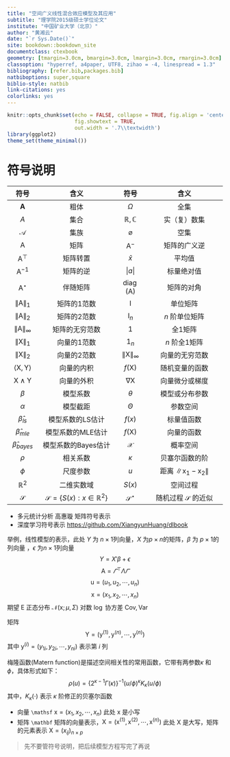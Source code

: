 ```yaml
--- 
title: "空间广义线性混合效应模型及其应用"
subtitle: "理学院2015级硕士学位论文"
institute: "中国矿业大学（北京）"
author: "黄湘云"
date: "`r Sys.Date()`"
site: bookdown::bookdown_site
documentclass: ctexbook
geometry: [tmargin=3.0cm, bmargin=3.0cm, lmargin=3.0cm, rmargin=3.0cm]
classoption: "hyperref, a4paper, UTF8, zihao = -4, linespread = 1.3"
bibliography: [refer.bib,packages.bib]
natbiboptions: super,square
biblio-style: natbib
link-citations: yes
colorlinks: yes
---
```


```r
knitr::opts_chunk$set(echo = FALSE, collapse = TRUE, fig.align = 'center',
                      fig.showtext = TRUE,
                      out.width = '.7\\textwidth')
library(ggplot2)
theme_set(theme_minimal())
```

\mainmatter

# 符号说明 {-}

符号   | 含义             | 符号  | 含义
 :---: |   :----------:   | :---: |  :----------: 
$\mathbf{A}$               | 粗体            | $\Omega$                   | 全集
$\mathit{A}$               | 集合            | $\mathbb{R,C}$             | 实（复）数集
$\mathcal{A}$              | 集族            | $\varnothing$               | 空集
$\mathsf{A}$               | 矩阵            | $\mathsf{A}^{-}$            | 矩阵的广义逆
$\mathsf{A}^\top$          | 矩阵转置        | $\bar{x}$                   | 平均值
$\mathsf{A}^\mathrm{-1}$   | 矩阵的逆        | $\vert a \vert$             | 标量绝对值
$\mathsf{A}^{\star}$       | 伴随矩阵        | $\mathop{\mathrm{diag}}(\mathsf{A})$ | 矩阵的对角
$\lVert \mathsf{A} \rVert_{1}$       | 矩阵的1范数     | $\mathsf{I}$                | 单位矩阵
$\lVert \mathsf{A} \rVert_{2}$       | 矩阵的2范数     | $\mathsf{I}_{n}$            | $n$ 阶单位矩阵
$\lVert \mathsf{A} \rVert_{\infty}$  | 矩阵的无穷范数  | $\mathsf{1}$                | 全1矩阵
$\lVert \mathsf{X} \rVert_{1}$       | 向量的1范数     | $\mathsf{1}_{n}$            | $n$ 阶全1矩阵
$\lVert \mathsf{X} \rVert_{2}$       | 向量的2范数     | $\lVert \mathsf{X} \rVert_{\infty}$  | 向量的无穷范数
$\langle\mathsf{X},\mathsf{Y}\rangle$ | 向量的内积    | $f(\mathsf{X})$        | 随机变量的函数
$\mathsf{X} \wedge \mathsf{Y}$       | 向量的外积     | $\nabla{\mathsf{X}}$   | 向量微分或梯度
$\beta$                              | 模型系数             | $\theta$               | 模型或分布参数
$\alpha$                             | 模型截距             | $\Theta$               | 参数空间
$\hat{\beta}_{ls}$                   | 模型系数的LS估计     | $f(x)$                 | 标量值函数
$\hat{\beta}_{mle}$                  | 模型系数的MLE估计    | $f(\mathsf{X})$        | 向量的函数
$\hat{\beta}_{bayes}$                | 模型系数的Bayes估计  | $\mathcal{X}$          | 概率空间
$\rho$                              | 相关系数            | $\kappa$      | 贝塞尔函数的阶
$\phi$                              | 尺度参数            | $u$           | 距离 $\lVert \mathsf{x}_1 -\mathsf{x}_2 \rVert$
$\mathbb{R}^2$                      | 二维实数域        | $S(x)$        | 空间过程
$\mathcal{S}$      | $\mathcal{S} = \{S(x):x \in \mathbb{R}^2\}$ | $\mathcal{S}^{\star}$  | 随机过程 $\mathcal{S}$ 的近似

- 多元统计分析 高惠璇 矩阵符号表示
- 深度学习符号表示 <https://github.com/XiangyunHuang/dlbook>

举例，线性模型的表示，此处 $Y$ 为 $n\times 1$列向量，$X$ 为$p\times n$的矩阵，$\beta$ 为 $p\times 1$的列向量 ，$\epsilon$ 为$n\times1$列向量
$$Y = X'\beta + \epsilon$$
$$\mathsf{A} = \varGamma^\top\Lambda\varGamma$$
$$\mathsf{u} = (u_1,u_2,\cdots,u_n)$$
$$\mathsf{x} = (x_1,x_2,\cdots,x_n)$$
期望 $\mathsf{E}$ 正态分布 $\mathcal{N}(\mathsf{x};\mu,\Sigma)$
对数 $\log$ 协方差 $\mathsf{Cov},\mathsf{Var}$ 

矩阵 $$\mathsf{Y} = (\mathsf{y}^{(1)},\mathsf{y}^{(n)},\cdots,\mathsf{y}^{(n)})$$
其中 $\mathsf{y}^{(i)} = (y_{1i},y_{2i},\cdots,y_{ni})$ 表示第 $i$ 列

梅隆函数(Matern function)是描述空间相关性的常用函数，它带有两参数$\kappa$ 和 $\phi$，具体形式如下：
$$\rho(u) = \big\{2^{\kappa-1}\Gamma(\kappa)\big\}^{-1}(u/\phi)^{\kappa}K_{\kappa}(u/\phi)$$
其中，$K_{\kappa}(\cdot)$ 表示 $\kappa$ 阶修正的贝塞尔函数

- 向量 `\mathsf` $\mathsf{x} = (x_1,x_2,\cdots,x_n)$ 此处 $\mathsf{x}$ 是小写
- 矩阵 `\mathbf` 矩阵的向量表示，$\mathsf{X} = (\mathsf{x}^{(1)},\mathsf{x}^{(2)},\cdots,\mathsf{x}^{(n)})$ 此处 $\mathsf{X}$ 是大写，矩阵的元素表示 $\mathsf{X} = (x_{ij})_{n\times p}$


> 先不要管符号说明，把后续模型方程写完了再说

